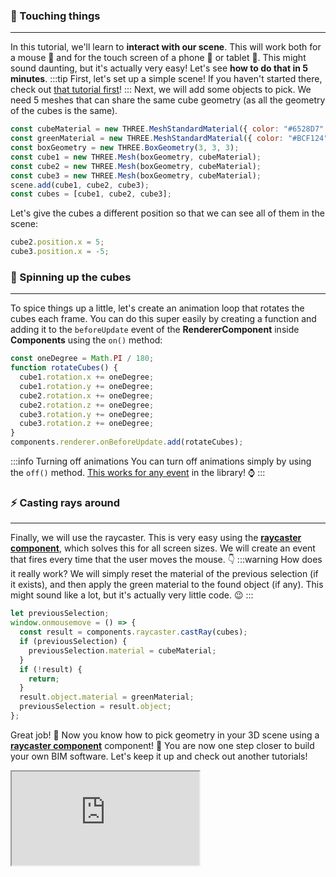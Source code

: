 ### 🤏 Touching things

---

In this tutorial, we'll learn to **interact with our scene**. This will work both for a mouse 🐀 and for the touch
screen of a phone 📱 or tablet 🍎. This might sound daunting, but it's actually very easy! Let's see **how to do that
in 5 minutes**.
:::tip First, let's set up a simple scene!
If you haven't started there, check out [that tutorial first](SimpleScene.mdx)!
:::
Next, we will add some objects to pick. We need 5 meshes that can share the same cube geometry
(as all the geometry of the cubes is the same).

```js
const cubeMaterial = new THREE.MeshStandardMaterial({ color: "#6528D7" });
const greenMaterial = new THREE.MeshStandardMaterial({ color: "#BCF124" });
const boxGeometry = new THREE.BoxGeometry(3, 3, 3);
const cube1 = new THREE.Mesh(boxGeometry, cubeMaterial);
const cube2 = new THREE.Mesh(boxGeometry, cubeMaterial);
const cube3 = new THREE.Mesh(boxGeometry, cubeMaterial);
scene.add(cube1, cube2, cube3);
const cubes = [cube1, cube2, cube3];
```

Let's give the cubes a different position so that we can see all of them in the scene:

```js
cube2.position.x = 5;
cube3.position.x = -5;
```

### 🔄 Spinning up the cubes

---

To spice things up a little, let's create an animation loop that rotates the cubes each frame. You can do this super
easily by creating a function and adding it to the `beforeUpdate` event of the **RendererComponent** inside
**Components** using the `on()` method:

```js
const oneDegree = Math.PI / 180;
function rotateCubes() {
  cube1.rotation.x += oneDegree;
  cube1.rotation.y += oneDegree;
  cube2.rotation.x += oneDegree;
  cube2.rotation.z += oneDegree;
  cube3.rotation.y += oneDegree;
  cube3.rotation.z += oneDegree;
}
components.renderer.onBeforeUpdate.add(rotateCubes);
```

:::info Turning off animations
You can turn off animations simply by using the `off()` method.
[This works for any event](../api/classes/components.Event)
in the library! ⌚
:::

### ⚡ Casting rays around

---

Finally, we will use the raycaster. This is very easy using the
**[raycaster component](../api/classes/components.SimpleRaycaster)**, which solves this for all screen sizes.
We will create an event that fires every time that the user moves the mouse. 👇
:::warning How does it really work?
We will simply reset the material of the previous selection (if it exists), and then apply the green material to the
found object (if any). This might sound like a lot, but it's actually very little code. 😉
:::

```js
let previousSelection;
window.onmousemove = () => {
  const result = components.raycaster.castRay(cubes);
  if (previousSelection) {
    previousSelection.material = cubeMaterial;
  }
  if (!result) {
    return;
  }
  result.object.material = greenMaterial;
  previousSelection = result.object;
};
```

Great job! 🎉 Now you know how to pick geometry in your 3D scene using a
**[raycaster component](../api/classes/components.SimpleRaycaster)** component! 💪 You are now one step closer
to build your own BIM software. Let's keep it up and check out another tutorials!

<iframe src="https://thatopen.github.io/engine_components/src/core/SimpleRaycaster/index.html"></iframe>
